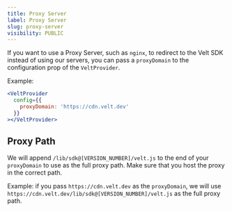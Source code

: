 ```yaml
---
title: Proxy Server
label: Proxy Server
slug: proxy-server
visibility: PUBLIC
---
```


If you want to use a Proxy Server, such as `nginx`, to redirect to the Velt SDK instead of using our servers, you can pass a `proxyDomain` to the configuration prop of the `VeltProvider`.

Example:
```jsx
<VeltProvider 
  config={{
    proxyDomain: 'https://cdn.velt.dev'
  }}
></VeltProvider>
```

## Proxy Path

We will append `/lib/sdk@[VERSION_NUMBER]/velt.js` to the end of your `proxyDomain` to use as the full proxy path. Make sure that you host the proxy in the correct path.

Example: if you pass `https://cdn.velt.dev` as the `proxyDomain`, we will use `https://cdn.velt.dev/lib/sdk@[VERSION_NUMBER]/velt.js` as the full proxy path.
